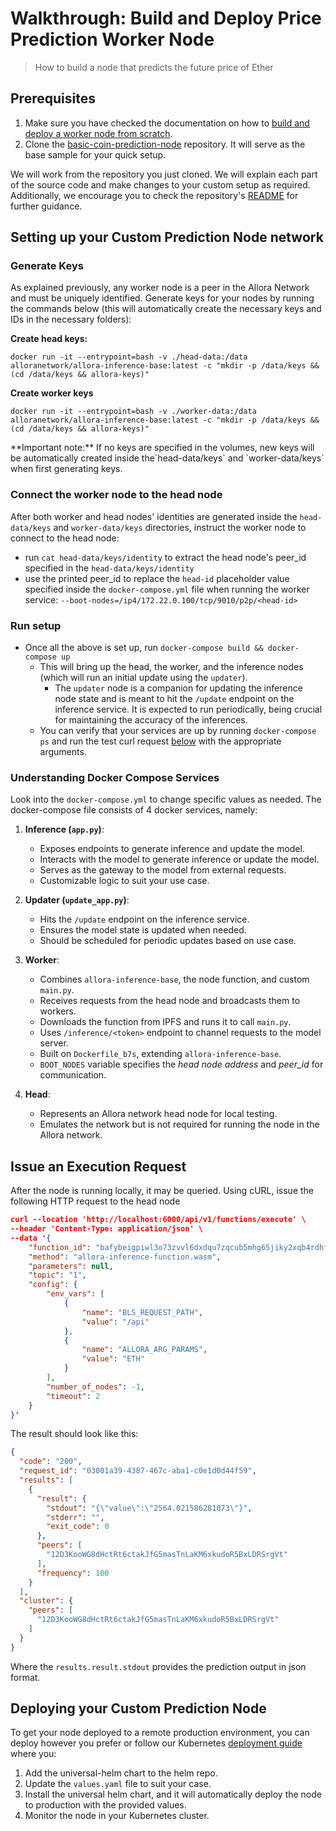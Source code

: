 
# Walkthrough: Build and Deploy Price Prediction Worker Node

> How to build a node that predicts the future price of Ether

## Prerequisites 

1. Make sure you have checked the documentation on how to [build and deploy a worker node from scratch](./build-and-deploy-worker-from-scratch).
2. Clone the [basic-coin-prediction-node](https://github.com/allora-network/basic-coin-prediction-node) repository. It will serve as the base sample for your quick setup.

We will work from the repository you just cloned. We will explain each part of the source code and make changes to your custom setup as required. Additionally, we encourage you to check the repository's [README](https://github.com/allora-network/basic-coin-prediction-node/blob/main/README.md) for further guidance.

## Setting up your Custom Prediction Node network

### Generate Keys

As explained previously, any worker node is a peer in the Allora Network and must be uniquely identified. Generate keys for your nodes by running the commands below (this will automatically create the necessary keys and IDs in the necessary folders): 

**Create head keys:**

```
docker run -it --entrypoint=bash -v ./head-data:/data alloranetwork/allora-inference-base:latest -c "mkdir -p /data/keys && (cd /data/keys && allora-keys)"
```

**Create worker keys**

```
docker run -it --entrypoint=bash -v ./worker-data:/data alloranetwork/allora-inference-base:latest -c "mkdir -p /data/keys && (cd /data/keys && allora-keys)"
```

<Callout type="info">
**Important note:** If no keys are specified in the volumes, new keys will be automatically created inside the`head-data/keys` and `worker-data/keys` when first generating keys.
</Callout>

### Connect the worker node to the head node

After both worker and head nodes' identities are generated inside the `head-data/keys` and `worker-data/keys` directories, instruct the worker node to connect to the head node:

- run `cat head-data/keys/identity` to extract the head node's peer_id specified in the `head-data/keys/identity`
- use the printed peer_id to replace the `head-id` placeholder value specified inside the `docker-compose.yml` file when running the worker service: `--boot-nodes=/ip4/172.22.0.100/tcp/9010/p2p/<head-id>`

### Run setup  
- Once all the above is set up, run `docker-compose build && docker-compose up`  
  - This will bring up the head, the worker, and the inference nodes (which will run an initial update using the `updater`). 
    - The `updater` node is a companion for updating the inference node state and is meant to hit the `/update` endpoint on the inference service. It is expected to run periodically, being crucial for maintaining the accuracy of the inferences.  
  - You can verify that your services are up by running `docker-compose ps` and run the test curl request [below](/devs/workers/walkthroughs/walkthrough-price-prediction-worker#issue-an-execution-request) with the appropriate arguments.

### Understanding Docker Compose Services

Look into the `docker-compose.yml` to change specific values as needed. The docker-compose file consists of 4 docker services, namely:

1. **Inference (`app.py`)**:
   - Exposes endpoints to generate inference and update the model.
   - Interacts with the model to generate inference or update the model.
   - Serves as the gateway to the model from external requests.
   - Customizable logic to suit your use case.

2. **Updater (`update_app.py`)**:
   - Hits the `/update` endpoint on the inference service.
   - Ensures the model state is updated when needed.
   - Should be scheduled for periodic updates based on use case.

3. **Worker**:
   - Combines `allora-inference-base`, the node function, and custom `main.py`.
   - Receives requests from the head node and broadcasts them to workers.
   - Downloads the function from IPFS and runs it to call `main.py`.
   - Uses `/inference/<token>` endpoint to channel requests to the model server.
   - Built on `Dockerfile_b7s`, extending `allora-inference-base`.
   - `BOOT_NODES` variable specifies the _head node address_ and _peer_id_ for communication.

4. **Head**:
   - Represents an Allora network head node for local testing.
   - Emulates the network but is not required for running the node in the Allora network.

## Issue an Execution Request

After the node is running locally, it may be queried. Using cURL, issue the following HTTP request to the head node

```json json
curl --location 'http://localhost:6000/api/v1/functions/execute' \
--header 'Content-Type: application/json' \
--data '{
    "function_id": "bafybeigpiwl3o73zvvl6dxdqu7zqcub5mhg65jiky2xqb4rdhfmikswzqm",
    "method": "allora-inference-function.wasm",
    "parameters": null,
    "topic": "1",
    "config": {
        "env_vars": [
            {
                "name": "BLS_REQUEST_PATH",
                "value": "/api"
            },
            {
                "name": "ALLORA_ARG_PARAMS",
                "value": "ETH"
            }
        ],
        "number_of_nodes": -1,
        "timeout": 2
    }
}'
```

The result should look like this:

```json json
{
  "code": "200",
  "request_id": "03001a39-4387-467c-aba1-c0e1d0d44f59",
  "results": [
    {
      "result": {
        "stdout": "{\"value\":\"2564.021586281073\"}",
        "stderr": "",
        "exit_code": 0
      },
      "peers": [
        "12D3KooWG8dHctRt6ctakJfG5masTnLaKM6xkudoR5BxLDRSrgVt"
      ],
      "frequency": 100
    }
  ],
  "cluster": {
    "peers": [
      "12D3KooWG8dHctRt6ctakJfG5masTnLaKM6xkudoR5BxLDRSrgVt"
    ]
  }
}
```

Where the `results.result.stdout` provides the prediction output in json format.

## Deploying your Custom Prediction Node

To get your node deployed to a remote production environment, you can deploy however you prefer or follow our Kubernetes [deployment guide](./build-and-deploy-worker-from-scratch#deploying-a-worker-node) where you:

1. Add the universal-helm chart to the helm repo.
2. Update the `values.yaml` file to suit your case.
3. Install the universal helm chart, and it will automatically deploy the node to production with the provided values.
4. Monitor the node in your Kubernetes cluster.
